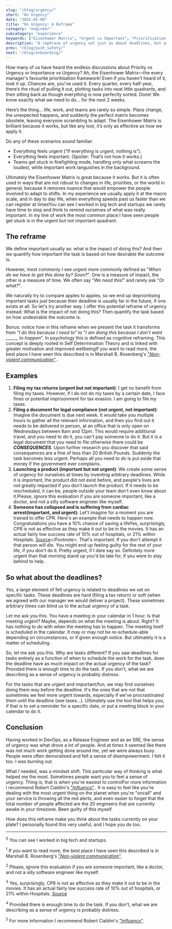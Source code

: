 ```yaml
---
slug: "/blog/urgency/"
short: "On Urgency"
date: "2025-01-09"
title: "On Urgency: A Reframe"
category: "engineer"
subcategory: "experience"
keywords: ["Eisenhower Matrix", "Urgent vs Important", "Prioritization techniques", "Practical prioritization strategies", "Engineering management frameworks", "Burnout prevention", "Decision-making frameworks", "Agile prioritization", "Productivity tips", "Reframing prioritization", "engineering productivity", "cognitive reframing", "Self-Determination Theory", "task urgency evaluation", "Agile prioritisation", "time management strategies", "impact-driven prioritisation", "deadlines vs urgency", "practical decision-making frameworks", "Robert Cialdini Influence", "Marshall Rosenberg nonviolent communication"]
description: "A rephrase of urgency not just as about deadlines, but as impact. Explore a reframe of the Eisenhower Matrix and learn how cognitive reframing can help you prioritise tasks effectively while avoiding burnout."
prev: "/blog/push_safety/"
next: "/blog/onboarding/"
---
```



How many of us have heard the endless discussions about Priority vs Urgency or Importance vs Urgency? Ah, the Eisenhower Matrix—the every manager's favourite prioritisation framework! Even if you haven't heard of it, look it up. Chances are, you've used it. Every quarter, every half-year, there’s the ritual of pulling it out, plotting tasks into neat little quadrants, and then sitting back as though everything is now perfectly sorted. Done! We know exactly what we need to do... for the next 2 weeks.

Here’s the thing... life, work, and teams are rarely so simple. Plans change, the unexpected happens, and suddenly the perfect matrix becomes obsolete, leaving everyone scrambling to adapt. The Eisenhower Matrix is brilliant because it works, but like any tool, it’s only as effective as how we apply it.

Do any of these scenarios sound familiar:
- Everything feels urgent (“If everything is urgent, nothing is”).
- Everything feels important. (Spoiler: That’s not how it works.)
- Teams get stuck in firefighting mode, handling only what screams the loudest, while important work languishes in the background.

Ultimately the Eisenhower Matrix is great because it works. But it is often used in ways that are not robust to changes in life, priorities, or the world in general, because it removes nuance that would empower the people involved to adapt to shifts. In my experience we usually apply it at the macro scale, and in day to day life, when everything speeds past us faster than we can register at times<Footnote presentation="0">You can see I worked in big tech and startups</Footnote> we rarely have time to stop and think to remind ourselves of what was really important. In my line of work the most common place I have seen people get stuck is in the urgent but not important quadrant.

## The reframe

We define important usually as: what is the impact of doing this? And then we quantify how important the task is based on how desirable the outcome is.

However, most commonly I see urgent more commonly defined as "_When do we have to get this done by? Soon?_". One is a measure of impact, the other is a measure of time. We often say "_We need this!_" and rarely ask "_Or what?_". 

We naturally try to compare apples to apples, so we end up deprioritising important tasks just because their deadline is usually far in the future, if one exists at all. So let's try another way. I offer this potential reframe of urgency instead: What is the impact of not doing this? Then quantify the task based on how undesirable the outcome is.

Bonus: notice how in this reframe when we present the task it transforms from "_I do this because I need to_" to "_I am doing this because I don't want ______ to happen_". In psychology this is defined as cognitive reframing. This concept is deeply rooted in Self Determination Theory and is linked with greater motivation and improved wellbeing<Footnote presentation="1">If you want to read more, the best place I have seen this described is in Marshall B. Rosenberg's ["_Non-violent communication_"](https://www.goodreads.com/book/show/3601593-non-violent-communication-a-language-of-life).</Footnote>. 

## Examples

1. **Filing my tax returns (urgent but not important)**: I get no benefit from filing my taxes. However, if I do not do my taxes by a certain date, I face fines or potential imprisonment for tax evasion. I am going to file my taxes.
2. **Filing a document for legal compliance (not urgent, not important)**: Imagine the document is due next week. It would take you multiple hours to gather all the relevant information, and then you find out it needs to be delivered in person, at an office that is only open on Wednesdays between 8am and 12pm. This would require additional travel, and you need to do it, you can't pay someone to do it. But it is a legal document that you need to file otherwise there could be **_CONSEQUENCES_**. Upon further research you discover that said consequences are a fine of less than 20 British Pounds. Suddenly the task becomes less urgent. Perhaps all you need to do is put aside that money if the government ever complains.
3. **Launching a product (important but not urgent)**: We create some sense of urgency for ourselves at times by inventing arbitrary deadlines. While it is important, the product did not exist before, and people's lives are not greatly impacted if you don't launch the product. If it needs to be rescheduled, it can be, people outside your team don't even know about it.<Footnote presentation="2">Please, ignore this evaluation if you are someone important, like a doctor, and not a silly software engineer like myself.</Footnote>
4. **Someone has collapsed and is suffering from cardiac arrest(important, and urgent)**: Let't imagine for a moment you are trained to offer CPR. Here's an example that needs to happen now. Congratulations you have a 10% chance of saving a life<Footnote presentation="3">Yes, surprisingly, CPR is not as effective as they make it out to be in the movies. It has an actual fairly low success rate of 10% out of hospitals, or 21% within Hospitals. [Source](https://www.redcross.org/take-a-class/resources/articles/cpr-facts-and-statistics#:~:text=For%20the%20past%2020%20years,inside%20or%20outside%20the%20hospital.)</Footnote>. That's important. If you don't attempt it that person will die. You might end up feeling guilty for the rest of your life, if you don't do it. Pretty urgent, if I dare say so. Definitely more urgent than that morning stand up you'd be late for, if you were to stay behind to help. 

## So what about the deadlines?

Yes, a large element of felt urgency is related to deadlines we set on specific tasks. These deadlines are hard (filing a tax return) or soft (when we agreed with our manager we would deliver a project). These sometimes arbitrary times can blind us to the actual urgency of a task.

Let me ask you this. You have a meeting in your calendar in 1 hour. Is that meeting urgent? Maybe, depends on what the meeting is about. Right? It has nothing to do with when the meeting has to happen. The meeting itself is scheduled in the calendar. It may or may not be re-schedule-able depending on circumstances, or if given enough notice. But ultimately it is a matter of scheduling.

So, let me ask you this. Why are tasks different? If you saw deadlines for tasks entirely as a function of when to schedule the work for the task, does the deadline have as much impact on the actual urgency of the task?<Footnote presentation="4">Provided there is enough time to do the task. If you don't, what we are describing as a sense of urgency is probably distress.</Footnote>

For the tasks that are urgent and important/fun, we may find ourselves doing them way before the deadline. It's the ones that are not that sometimes we feel more urgent towards, especially if we've procrastinated them until the deadline (see taxes...). Ultimately use the tool that helps you, if that is to set a reminder for a specific date, or put a meeting block in your calendar to do it.

## Conclusion

Having worked in DevOps, as a Release Engineer and as an SRE, the sense of urgency was what drove a lot of people. And at times it seemed like there was not much work getting done around me, yet we were always busy. People were often demoralised and felt a sense of disempowerment. I felt it too. I was burning out.

What I needed, was a mindset shift. This particular way of thinking is what helped me the most. Sometimes people want you to feel a sense of urgency. Thing is, that is when you're easiest to control<Footnote presentation="5">For more information I recommend Robert Cialdini's ["_Influence_"](https://www.goodreads.com/book/show/28815.Influence).</Footnote>. It is easy to feel like you're dealing with the most urgent thing on the planet when you're "oncall" and your service is throwing all the red alerts, and even easier to forget that the total number of people affected are the 20 engineers that are currently awake in your timezone. Been guilty of this myself.  

How does this reframe make you think about the tasks currently on your plate? I personally found this very useful, and I hope you do too.

<AuthorCard/>

---

<sup>0</sup> You can see I worked in big tech and startups.

<sup>1</sup> If you want to read more, the best place I have seen this described is in Marshall B. Rosenberg's ["_Non-violent communication_"](https://www.goodreads.com/book/show/3601593-non-violent-communication-a-language-of-life).

<sup>2</sup> Please, ignore this evaluation if you are someone important, like a doctor, and not a silly software engineer like myself.

<sup>3</sup> Yes, surprisingly, CPR is not as effective as they make it out to be in the movies. It has an actual fairly low success rate of 10% out of hospitals, or 21% within Hospitals. [Source](https://www.redcross.org/take-a-class/resources/articles/cpr-facts-and-statistics#:~:text=For%20the%20past%2020%20years,inside%20or%20outside%20the%20hospital.)

<sup>4</sup> Provided there is enough time to do the task. If you don't, what we are describing as a sense of urgency is probably distress.

<sup>5</sup> For more information I recommend Robert Cialdini's ["_Influence_"](https://www.goodreads.com/book/show/28815.Influence).